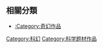 == 相關分類 ==
*[[:Category:奇幻作品|:Category:奇幻作品]]

[[Category:科幻|Category:科幻]]
[[Category:科学题材作品|Category:科学题材作品]]